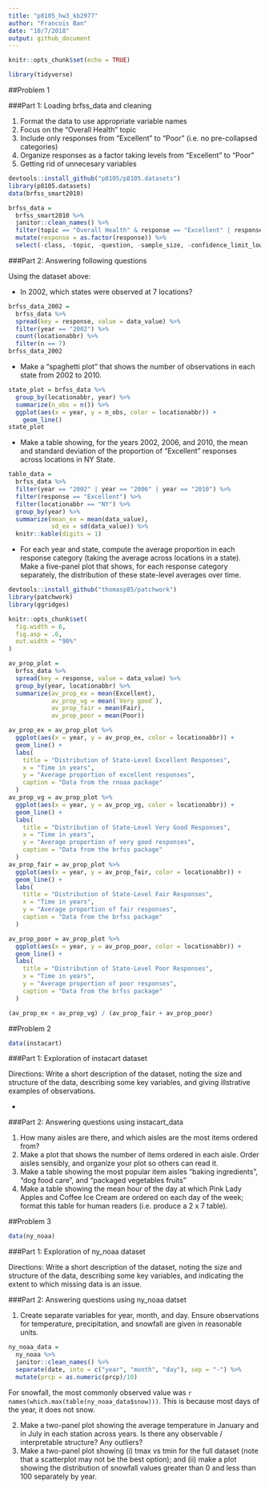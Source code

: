 ```yaml
---
title: "p8105_hw3_kb2977"
author: "Francois Ban"
date: "10/7/2018"
output: github_document
---
```


```r
knitr::opts_chunk$set(echo = TRUE)

library(tidyverse)
```

##Problem 1

###Part 1: Loading brfss_data and cleaning

1. Format the data to use appropriate variable names
2. Focus on the “Overall Health” topic
3. Include only responses from “Excellent” to “Poor” (i.e. no pre-collapsed categories)
4. Organize responses as a factor taking levels from “Excellent” to “Poor”
5. Getting rid of unnecesary variables

```r
devtools::install_github("p8105/p8105.datasets")
library(p8105.datasets)
data(brfss_smart2010)

brfss_data = 
  brfss_smart2010 %>% 
  janitor::clean_names() %>% 
  filter(topic == "Overall Health" & response == "Excellent" | response == "Poor" | response == "Very good" | response == "Fair") %>%
  mutate(response = as.factor(response)) %>% 
  select(-class, -topic, -question, -sample_size, -confidence_limit_low:-geo_location)
```

###Part 2: Answering following questions

Using the dataset above:

* In 2002, which states were observed at 7 locations?

```r
brfss_data_2002 = 
  brfss_data %>%
  spread(key = response, value = data_value) %>%
  filter(year == "2002") %>%
  count(locationabbr) %>% 
  filter(n == 7)
brfss_data_2002
```

* Make a “spaghetti plot” that shows the number of observations in each state from 2002 to 2010.

```r
state_plot = brfss_data %>% 
  group_by(locationabbr, year) %>% 
  summarize(n_obs = n()) %>%
  ggplot(aes(x = year, y = n_obs, color = locationabbr)) +
    geom_line()
state_plot
```

* Make a table showing, for the years 2002, 2006, and 2010, the mean and standard deviation of the proportion of “Excellent” responses across locations in NY State.

```r
table_data = 
  brfss_data %>%
  filter(year == "2002" | year == "2006" | year == "2010") %>% 
  filter(response == "Excellent") %>%
  filter(locationabbr == "NY") %>%
  group_by(year) %>%
  summarize(mean_ex = mean(data_value),
            sd_ex = sd(data_value)) %>%
  knitr::kable(digits = 1)
```

* For each year and state, compute the average proportion in each response category (taking the average across locations in a state). Make a five-panel plot that shows, for each response category separately, the distribution of these state-level averages over time.

```r
devtools::install_github("thomasp85/patchwork")
library(patchwork)
library(ggridges)

knitr::opts_chunk$set(
  fig.width = 6,
  fig.asp = .6,
  out.width = "90%"
)

av_prop_plot =
  brfss_data %>% 
  spread(key = response, value = data_value) %>% 
  group_by(year, locationabbr) %>% 
  summarize(av_prop_ex = mean(Excellent),
            av_prop_vg = mean(`Very good`),
            av_prop_fair = mean(Fair),
            av_prop_poor = mean(Poor))

av_prop_ex = av_prop_plot %>% 
  ggplot(aes(x = year, y = av_prop_ex, color = locationabbr)) +
  geom_line() +
  labs(
    title = "Distribution of State-Level Excellent Responses",
    x = "Time in years",
    y = "Average proportion of excellent responses",
    caption = "Data from the rnoaa package"
  )
av_prop_vg = av_prop_plot %>% 
  ggplot(aes(x = year, y = av_prop_vg, color = locationabbr)) +
  geom_line() +
  labs(
    title = "Distribution of State-Level Very Good Responses",
    x = "Time in years",
    y = "Average proportion of very good responses",
    caption = "Data from the brfss package"
  )
av_prop_fair = av_prop_plot %>% 
  ggplot(aes(x = year, y = av_prop_fair, color = locationabbr)) +
  geom_line() +
  labs(
    title = "Distribution of State-Level Fair Responses",
    x = "Time in years",
    y = "Average proportion of fair responses",
    caption = "Data from the brfss package"
  )

av_prop_poor = av_prop_plot %>% 
  ggplot(aes(x = year, y = av_prop_poor, color = locationabbr)) +
  geom_line() +
  labs(
    title = "Distribution of State-Level Poor Responses",
    x = "Time in years",
    y = "Average proportion of poor responses",
    caption = "Data from the brfss package"
  )

(av_prop_ex + av_prop_vg) / (av_prop_fair + av_prop_poor)
```

##Problem 2

```r
data(instacart)
```

###Part 1: Exploration of instacart dataset

Directions: Write a short description of the dataset, noting the size and structure of the data, describing some key variables, and giving illstrative examples of observations. 

* 

###Part 2: Answering questions using instacart_data

1. How many aisles are there, and which aisles are the most items ordered from?
2. Make a plot that shows the number of items ordered in each aisle. Order aisles sensibly, and organize your plot so others can read it.
3. Make a table showing the most popular item aisles “baking ingredients”, “dog food care”, and “packaged vegetables fruits”
4. Make a table showing the mean hour of the day at which Pink Lady Apples and Coffee Ice Cream are ordered on each day of the week; format this table for human readers (i.e. produce a 2 x 7 table).

##Problem 3

```r

data(ny_noaa)
```

###Part 1: Exploration of ny_noaa dataset

Directions: Write a short description of the dataset, noting the size and structure of the data, describing some key variables, and indicating the extent to which missing data is an issue. 

###Part 2: Answering questions using ny_noaa datset

1. Create separate variables for year, month, and day. Ensure observations for temperature, precipitation, and snowfall are given in reasonable units.

```r
ny_noaa_data = 
  ny_noaa %>% 
  janitor::clean_names() %>% 
  separate(date, into = c("year", "month", "day"), sep = "-") %>% 
  mutate(prcp = as.numeric(prcp)/10)
```

For snowfall, the most commonly observed value was `r names(which.max(table(ny_noaa_data$snow)))`. This is because most days of the year, it does not snow.

2. Make a two-panel plot showing the average temperature in January and in July in each station across years. Is there any observable / interpretable structure? Any outliers?
3. Make a two-panel plot showing (i) tmax vs tmin for the full dataset (note that a scatterplot may not be the best option); and (ii) make a plot showing the distribution of snowfall values greater than 0 and less than 100 separately by year.
